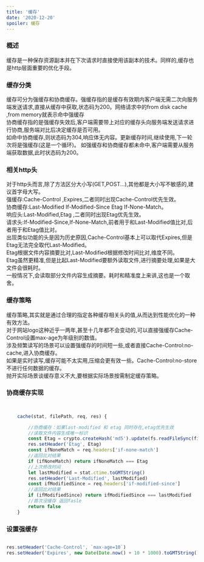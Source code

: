 ```yaml
---
title: '缓存'
date: '2020-12-20'
spoiler: 缓存
---
```




### 概述


<P>
缓存是一种保存资源副本并在下次请求时直接使用该副本的技术。同样的,缓存也是http层面重要的优化手段。
</P>


### 缓存分类


<P style={{background:'lightblue'}}>

缓存可分为强缓存和协商缓存。强缓存指的是缓存有效期内客户端无需二次向服务端发送请求,直接从缓存中获取,状态码为200。网络请求中的from disk cache ,from memory就表示命中强缓存<br/>
协商缓存指的是强缓存失效后,客户端需要带上对应的缓存头向服务端发送请求进行协商,服务端对比后决定缓存是否可用。<br/>
如命中协商缓存,则状态码为304,响应体无内容。更新缓存时间,继续使用,下一轮次将是强缓存(这是一个循环)。
如强缓存和协商缓存都未命中,客户端需要从服务端获取数据,此时状态码为200。<br/>
</P>







### 相关http头


<P style={{background:'pink'}}>
对于http头而言,除了方法区分大小写(GET,POST...),其他都是大小写不敏感的,建议首字母大写。<br/>
强缓存:Cache-Control ,Expires,二者同时出现Cache-Control优先生效。<br/>
协商缓存:Last-Modified If-Modified-Since    Etag If-None-Match。<br/>
响应头:Last-Modified,Etag ,二者同时出现Etag优先生效。<br/>
请求头:If-Modified-Since,If-None-Match,前者用于和Last-Modified值比对,后者用于和Etag值比对。<br/>
出现类似功能的头是因为历史原因,Cache-Control基本上可以取代Expires,但是Etag无法完全取代Last-Modified。<br/>
Etag根据文件内容摘要比对,Last-Modified根据修改时间比对,维度不同。<br/>
Etag虽然更精准,但是比起Last-Modified要额外读取文件,进行摘要处理,如果是大文件会很耗时。<br/>
一般情况下,会读取部分文件内容生成摘要。耗时和精准度上来讲,这也是一个取舍。
</P>






### 缓存策略

<P >
缓存策略,其实就是通过合理的指定各种缓存相关头的值,从而达到性能优化的一种有效方法。<br/>
对于网站logo这种近乎一两年,甚至十几年都不会变动的,可以直接强缓存Cache-Control设置max-age为年级别的数值。<br/>
涉及频繁读写的场景可以设置强缓存的时间短一些,或者直接Cache-Control:no-cache,进入协商缓存。<br/>
如果是实时读写,缓存可能不太实用,压缩会更有效一些。Cache-Control:no-store 不进行任何数据的缓存。<br/>
抛开实际场景谈缓存意义不大,要根据实际场景按需制定缓存策略。
</P>

### 协商缓存实现


```js


    cache(stat, filePath, req, res) {

        //协商缓存：如果last-modified 和 etag 同时存在,etag优先生效
        //读取文件内容生成唯一标识
        const Etag = crypto.createHash('md5').update(fs.readFileSync(filePath)).digest('base64')
        res.setHeader('Etag', Etag)
        const ifNoneMatch = req.headers['if-none-match']
        //返回比对结果
        if (ifNoneMatch) return ifNoneMatch === Etag
        //上次修改时间
        let lastModified = stat.ctime.toGMTString()
        res.setHeader('Last-Modified', lastModified)
        const ifModifiedSince = req.headers['if-modified-since']
        //返回比对结果
        if (ifModifiedSince) return ifModifiedSince === lastModified
        //首次没缓存 返回fasle
        return false
    }

```

### 设置强缓存

```js

res.setHeader('Cache-Control', `max-age=10`)
res.setHeader('Expires', new Date(Date.now() + 10 * 1000).toGMTString())

```

